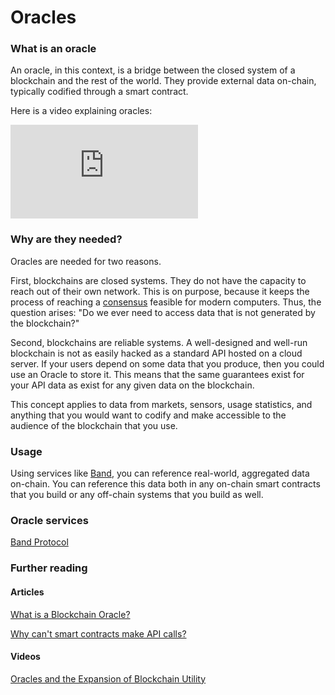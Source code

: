 # Oracles

### What is an oracle

An oracle, in this context, is a bridge between the closed system of a blockchain and the rest of the world. They provide external data on-chain, typically codified through a smart contract.

Here is a video explaining oracles:

  <div className="relative rounded-xl overflow-hidden shadow pb-[56.25%]" >
    <iframe
      className="absolute top-0 left-0 w-full h-full"
      src="http://www.youtube.com/embed/ZJfkNzyO7-U"
      frameborder="0"
      allow="accelerometer; autoplay; clipboard-write; encrypted-media; gyroscope; picture-in-picture"
      allowfullscreen
    ></iframe>
  </div>

### Why are they needed?

Oracles are needed for two reasons.

First, blockchains are closed systems. They do not have the capacity to reach out of their own network. This is on purpose, because it keeps the process of reaching a [consensus](../../concepts/computational-utilities/consensus-mechanism.md) feasible for modern computers. Thus, the question arises: "Do we ever need to access data that is not generated by the blockchain?"

Second, blockchains are reliable systems. A well-designed and well-run blockchain is not as easily hacked as a standard API hosted on a cloud server. If your users depend on some data that you produce, then you could use an Oracle to store it. This means that the same guarantees exist for your API data as exist for any given data on the blockchain.

This concept applies to data from markets, sensors, usage statistics, and anything that you would want to codify and make accessible to the audience of the blockchain that you use.

### Usage 

Using services like [Band](https://bandprotocol.com/data-provider), you can reference real-world, aggregated data on-chain. You can reference this data both in any on-chain smart contracts that you build or any off-chain systems that you build as well.

### Oracle services

[Band Protocol](https://docs.bandchain.org)

### Further reading

#### Articles

[What is a Blockchain Oracle?](https://betterprogramming.pub/what-is-a-blockchain-oracle-f5ccab8dbd72)

[Why can't smart contracts make API calls?](https://ethereum.stackexchange.com/questions/301/why-cant-contracts-make-api-calls)

#### Videos

[Oracles and the Expansion of Blockchain Utility](https://youtu.be/BVUZpWa8vpw)&#x20;
